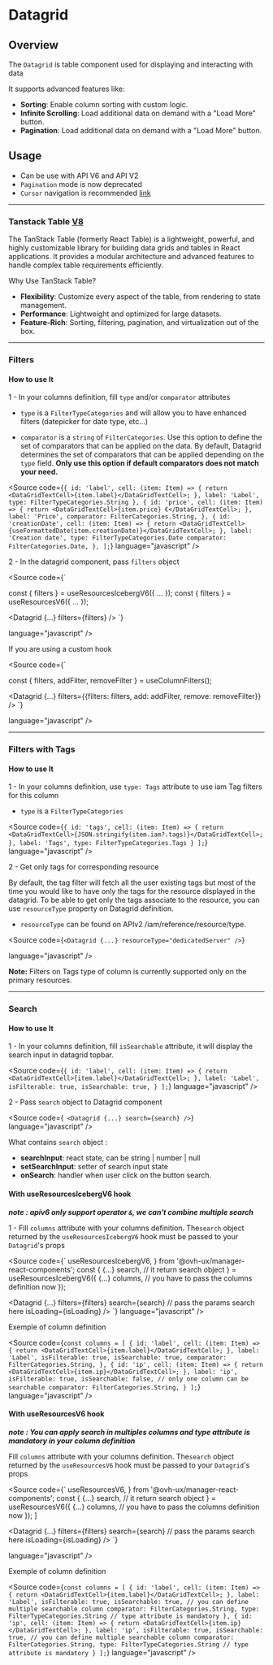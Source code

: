 
<Meta title="Manager React Components/Components/Datagrid Cursor/Documentation" />

# Datagrid

## Overview

The `Datagrid` is table component used for displaying and interacting with data

It supports advanced features like:

- **Sorting**: Enable column sorting with custom logic.
- **Infinite Scrolling**: Load additional data on demand with a "Load More" button.
- **Pagination**: Load additional data on demand with a "Load More" button.

## Usage

- Can be use with API V6 and API V2
- `Pagination` mode is now deprecated
- `Cursor` navigation is recommended <a target="_blank" href="https://apiv2.pages.ovhcloud.tools/deep-dive/seamless/pagination/">link</a>

---

### Tanstack Table <a target="_blank" href="https://tanstack.com/table/latest/docs/introduction">V8</a>

The TanStack Table (formerly React Table) is a lightweight, powerful, and highly customizable library for building data grids and tables in React applications. It provides a modular architecture and advanced features to handle complex table requirements efficiently.

Why Use TanStack Table?

- **Flexibility**: Customize every aspect of the table, from rendering to state management.
- **Performance**: Lightweight and optimized for large datasets.
- **Feature-Rich**: Sorting, filtering, pagination, and virtualization out of the box.

---

### Filters

#### How to use It

1 - In your columns definition, fill `type` and/or `comparator` attributes

- `type` is a `FilterTypeCategories` and will allow you to have enhanced filters (datepicker for date type, etc...)

- `comparator` is a `string` of `FilterCategories`. Use this option to define the set of comparators that can be applied on the data. By default, Datagrid determines the set of comparators that can be applied depending on the `type` field. **Only use this option if default comparators does not match your need.**

<Source
  code={`
        {
            id: 'label',
            cell: (item: Item) => {
                return <DataGridTextCell>{item.label}</DataGridTextCell>;
            },
            label: 'Label',
            type: FilterTypeCategories.String
        },
        {
            id: 'price',
            cell: (item: Item) => {
                return <DataGridTextCell>{item.price} €</DataGridTextCell>;
            },
            label: 'Price',
            comparator: FilterCategories.String,
        },
        {
            id: 'creationDate',
            cell: (item: Item) => {
                return <DataGridTextCell>{useFormattedDate(item.creationDate)}</DataGridTextCell>;
            },
            label: 'Creation date',
            type: FilterTypeCategories.Date
            comparator: FilterCategories.Date,
        },
    ];
    `}
  language="javascript"
/>

2 - In the datagrid component, pass `filters` object

<Source
  code={`

const { filters } = useResourcesIcebergV6({ ... });
const { filters } = useResourcesV6({ ... });

<Datagrid
    {...}
    filters={filters}
/>
    `}

language="javascript"
/>

If you are using a custom hook

<Source
  code={`

const { filters, addFilter, removeFilter } = useColumnFilters();

<Datagrid
    {...}
    filters={{filters: filters, add: addFilter, remove: removeFilter}}
/>
    `}

language="javascript"
/>

---

### Filters with Tags

#### How to use It

1 - In your columns definition, use `type: Tags` attribute to use iam Tag filters for this column

- `type` is a `FilterTypeCategories`

<Source
  code={`
        {
            id: 'tags',
            cell: (item: Item) => {
                return <DataGridTextCell>{JSON.stringify(item.iam?.tags)}</DataGridTextCell>;
            },
            label: 'Tags',
            type: FilterTypeCategories.Tags
        }
    ];
  `}
  language="javascript"
/>

2 - Get only tags for corresponding resource

By default, the tag filter will fetch all the user existing tags but most of the time you would like to have only the tags for the resource displayed in the datagrid.
To be able to get only the tags associate to the resource, you can use `resourceType` property on Datagrid definition.

- `resourceType` can be found on APIv2 /iam/reference/resource/type.

<Source
  code={`
<Datagrid
    {...}
    resourceType="dedicatedServer"
/>
    `}

language="javascript"
/>

**Note:** Filters on Tags type of column is currently supported only on the primary resources.

---

### Search

#### How to use It

1 - In your columns definition, fill `isSearchable` attribute, it will display the search input in datagrid topbar.

<Source
  code={`
        {
            id: 'label',
            cell: (item: Item) => {
                return <DataGridTextCell>{item.label}</DataGridTextCell>;
            },
            label: 'Label',
            isFilterable: true,
            isSearchable: true,
        }
    ];
    `}
  language="javascript"
/>

2 - Pass `search` object to Datagrid component

<Source
  code={`
<Datagrid
    {...}
    search={search}
/>`}
  language="javascript"
/>

What contains `search` object :

- **searchInput**: react state, can be string | number | null
- **setSearchInput**: setter of search input state
- **onSearch**: handler when user click on the button search.

#### With useResourcesIcebergV6 hook

**_note : apiv6 only support operator `&`, we can't combine multiple search_**

1 - Fill `columns` attribute with your columns definition. The`search` object returned by the `useResourcesIcebergV6` hook must be passed to your `Datagrid`'s props

<Source
  code={`
  useResourcesIcebergV6,
} from '@ovh-ux/manager-react-components';
  const {
    {...}
    search, // it return search object
  } = useResourcesIcebergV6({
    {...}
    columns, // you have to pass the columns definition now
  });

<Datagrid
    {...}
    filters={filters}
    search={search} // pass the params search here
    isLoading={isLoading}
/>
    `}
  language="javascript"
/>

Exemple of column definition

<Source
  code={`
    const columns = [
        {
            id: 'label',
            cell: (item: Item) => {
                return <DataGridTextCell>{item.label}</DataGridTextCell>;
            },
            label: 'Label',
            isFilterable: true,
            isSearchable: true,
            comparator: FilterCategories.String,
        },
        {
            id: 'ip',
            cell: (item: Item) => {
                return <DataGridTextCell>{item.ip}</DataGridTextCell>;
            },
            label: 'ip',
            isFilterable: true,
            isSearchable: false, // only one column can be searchable
            comparator: FilterCategories.String,
        }
    ];
    `}
  language="javascript"
/>

#### With useResourcesV6 hook

**_note : You can apply search in multiples columns and type attribute is mandatory in your column definition_**

Fill `columns` attribute with your columns definition. The`search` object returned by the `useResourcesV6` hook must be passed to your `Datagrid`'s props

<Source
  code={`
  useResourcesV6,
} from '@ovh-ux/manager-react-components';
  const {
    {...}
    search, // it return search object
  } = useResourcesV6({
    {...}
    columns, // you have to pass the columns definition now
  });
]

<Datagrid
    {...}
    filters={filters}
    search={search} // pass the params search here
    isLoading={isLoading}
/>
`}

language="javascript"
/>

Exemple of column definition

<Source
  code={`
    const columns = [
        {
            id: 'label',
            cell: (item: Item) => {
                return <DataGridTextCell>{item.label}</DataGridTextCell>;
            },
            label: 'Label',
            isFilterable: true,
            isSearchable: true, // you can define multiple searchable column
            comparator: FilterCategories.String,
            type: FilterTypeCategories.String // type attribute is mandatory
        },
        {
            id: 'ip',
            cell: (item: Item) => {
                return <DataGridTextCell>{item.ip}</DataGridTextCell>;
            },
            label: 'ip',
            isFilterable: true,
            isSearchable: true, // you can define multiple searchable column
            comparator: FilterCategories.String,
            type: FilterTypeCategories.String // type attribute is mandatory
        }
    ];
    `}
  language="javascript"
/>